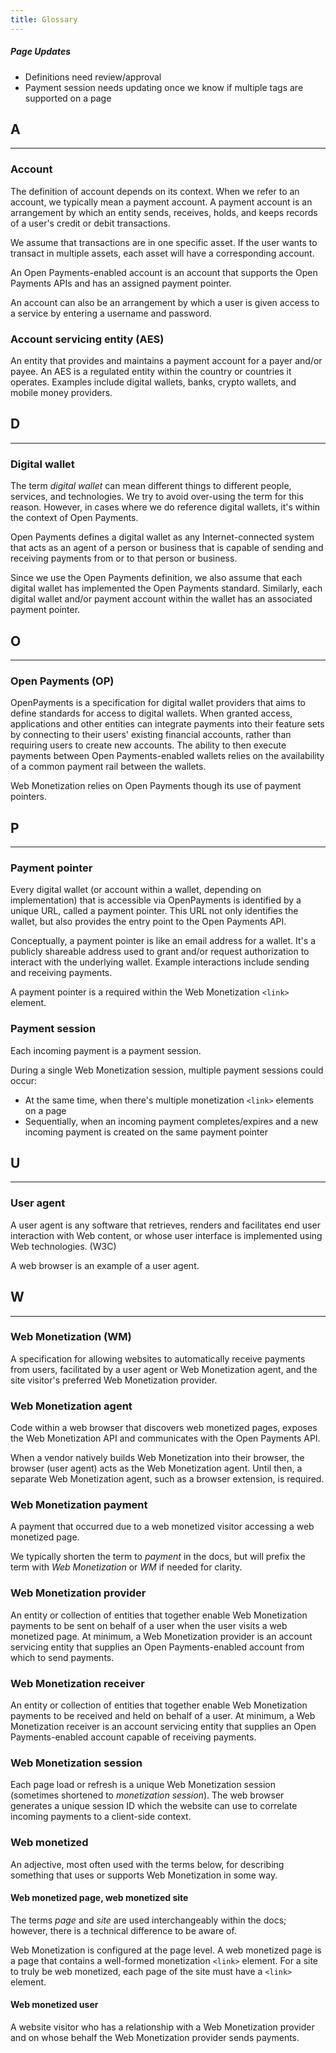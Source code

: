 ```yaml
---
title: Glossary
---
```



<div class='draft'>
  <h5>Page Updates</h5>
  <ul>
    <li>Definitions need review/approval</li>
    <li>Payment session needs updating once we know if multiple tags are supported on a page</li>
  </ul>
</div>

## A
<hr />

### Account

The definition of account depends on its context. When we refer to an account, we typically mean a payment account. A payment account is an arrangement by which an entity sends, receives, holds, and keeps records of a user's credit or debit transactions. 

We assume that transactions are in one specific asset. If the user wants to transact in multiple assets, each asset will have a corresponding account. 

An Open Payments-enabled account is an account that supports the Open Payments APIs and has an assigned payment pointer. 

An account can also be an arrangement by which a user is given access to a service by entering a username and password. 

### Account servicing entity (AES)

An entity that provides and maintains a payment account for a payer and/or payee. An AES is a regulated entity within the country or countries it operates. Examples include digital wallets, banks, crypto wallets, and mobile money providers.

## D
<hr />

### Digital wallet

The term *digital wallet* can mean different things to different people, services, and technologies. We try to avoid over-using the term for this reason. However, in cases where we do reference digital wallets, it's within the context of Open Payments.

Open Payments defines a digital wallet as any Internet-connected system that acts as an agent of a person or business that is capable of sending and receiving payments from or to that person or business.

Since we use the Open Payments definition, we also assume that each digital wallet has implemented the Open Payments standard. Similarly, each digital wallet and/or payment account within the wallet has an associated payment pointer.

## O
<hr />

### Open Payments (OP)

<LinkOut href="https://openpayments.guide/">OpenPayments</LinkOut> is a specification for digital wallet providers that aims to define standards for access to digital wallets. When granted access, applications and other entities can integrate payments into their feature sets by connecting to their users' existing financial accounts, rather than requiring users to create new accounts. The ability to then execute payments between Open Payments-enabled wallets relies on the availability of a common payment rail between the wallets. 

Web Monetization relies on Open Payments though its use of payment pointers. 

## P
<hr />

### Payment pointer

Every digital wallet (or account within a wallet, depending on implementation) that is accessible via <LinkOut href="https://openpayments.guide/">OpenPayments</LinkOut> is identified by a unique URL, called a <LinkOut href="https://paymentpointers.org/">payment pointer</LinkOut>. This URL not only identifies the wallet, but also provides the entry point to the Open Payments API.

Conceptually, a payment pointer is like an email address for a wallet. It's a publicly shareable address used to grant and/or request authorization to interact with the underlying wallet. Example interactions include sending and receiving payments. 

A payment pointer is a required within the Web Monetization `<link>` element.

### Payment session

Each incoming payment is a payment session. 

During a single Web Monetization session, multiple payment sessions could occur:
* At the same time, when there's multiple monetization `<link>` elements on a page
* Sequentially, when an incoming payment completes/expires and a new incoming payment is created on the same payment pointer 

## U
<hr />

### User agent

A user agent is any software that retrieves, renders and facilitates end user interaction with Web content, or whose user interface is implemented using Web technologies. (<LinkOut href="https://www.w3.org/WAI/UA/work/wiki/Definition_of_User_Agent">W3C</LinkOut>)

A web browser is an example of a user agent.

## W
<hr />

### Web Monetization (WM)

A specification for allowing websites to automatically receive payments from users, facilitated by a user agent or Web Monetization agent, and the site visitor's preferred Web Monetization provider. 

### Web Monetization agent

Code within a web browser that discovers web monetized pages, exposes the Web Monetization API and communicates with the Open Payments API. 

When a vendor natively builds Web Monetization into their browser, the browser (user agent) acts as the Web Monetization agent. Until then, a separate Web Monetization agent, such as a browser extension, is required.

### Web Monetization payment

A payment that occurred due to a web monetized visitor accessing a web monetized page. 

We typically shorten the term to *payment* in the docs, but will prefix the term with *Web Monetization* or *WM* if needed for clarity. 

### Web Monetization provider

An entity or collection of entities that together enable Web Monetization payments to be sent on behalf of a user when the user visits a web monetized page. At minimum, a Web Monetization provider is an account servicing entity that supplies an Open Payments-enabled account from which to send payments. 

### Web Monetization receiver

An entity or collection of entities that together enable Web Monetization payments to be received and held on behalf of a user. At minimum, a Web Monetization receiver is an account servicing entity that supplies an Open Payments-enabled account capable of receiving payments.

### Web Monetization session

Each page load or refresh is a unique Web Monetization session (sometimes shortened to *monetization session*). The web browser generates a unique session ID which the website can use to correlate incoming payments to a client-side context. 

### Web monetized 

An adjective, most often used with the terms below, for describing something that uses or supports Web Monetization in some way.

#### Web monetized page, web monetized site

The terms *page* and *site* are used interchangeably within the docs; however, there is a technical difference to be aware of.

Web Monetization is configured at the page level. A web monetized page is a page that contains a well-formed monetization `<link>` element. For a site to truly be web monetized, each page of the site must have a `<link>` element. 

#### Web monetized user

A website visitor who has a relationship with a Web Monetization provider and on whose behalf the Web Monetization provider sends payments. 